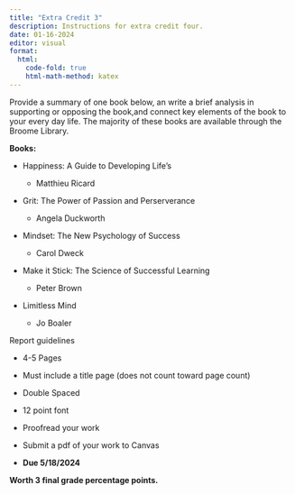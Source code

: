 ```yaml
---
title: "Extra Credit 3"
description: Instructions for extra credit four.
date: 01-16-2024
editor: visual
format:
  html: 
    code-fold: true
    html-math-method: katex
---
```


Provide a summary of one book below, an write a brief analysis in supporting or opposing the book,and connect key elements of the book to your every day life. The majority of these books are available through the Broome Library.

**Books:**

-   Happiness: A Guide to Developing Life's

    -   Matthieu Ricard

-   Grit: The Power of Passion and Perserverance

    -   Angela Duckworth

-   Mindset: The New Psychology of Success

    -   Carol Dweck

-   Make it Stick: The Science of Successful Learning

    -   Peter Brown

-   Limitless Mind

    -   Jo Boaler

Report guidelines

-   4-5 Pages

-   Must include a title page (does not count toward page count)

-   Double Spaced

-   12 point font

-   Proofread your work

-   Submit a pdf of your work to Canvas

-   **Due 5/18/2024**

**Worth 3 final grade percentage points.**
